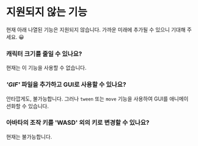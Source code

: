 
# 지원되지 않는 기능

현재 아래 나열된 기능은 지원되지 않습니다. 가까운 미래에 추가될 수 있으니 기대해 주세요. 😀

<Steps>

### 캐릭터 크기를 줄일 수 있나요?

현재는 이 기능을 사용할 수 없습니다.

### _'GIF'_ 파일을 추가하고 GUI로 사용할 수 있나요?

안타깝게도, 불가능합니다. 그러나 `tween` 또는 `move` 기능을 사용하여 GUI를 애니메이션화할 수 있습니다.

### 아바타의 조작 키를 'WASD' 외의 키로 변경할 수 있나요?

현재는 불가능합니다.

</Steps>
